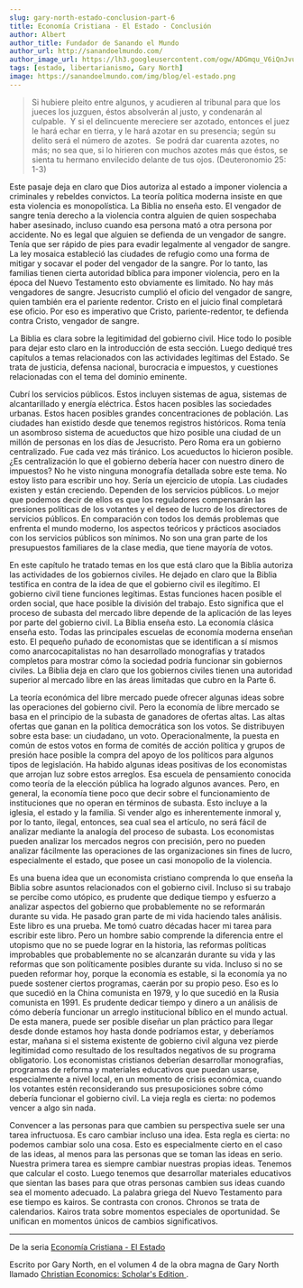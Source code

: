 ```yaml
---
slug: gary-north-estado-conclusion-part-6
title: Economía Cristiana - El Estado - Conclusión
author: Albert
author_title: Fundador de Sanando el Mundo
author_url: http://sanandoelmundo.com/
author_image_url: https://lh3.googleusercontent.com/ogw/ADGmqu_V6iQnJvuIOUFQJ8ebZQW6vvBd8lk0fipmF92Z
tags: [estado, libertarianismo, Gary North]
image: https://sanandoelmundo.com/img/blog/el-estado.png
---
```


<Redirect to="/articles/economia-cristiana-el-estado-indice" />

> Si hubiere pleito entre algunos, y acudieren al tribunal para que los jueces los juzguen, éstos absolverán al justo, y condenarán al culpable.  Y si el delincuente mereciere ser azotado, entonces el juez le hará echar en tierra, y le hará azotar en su presencia; según su delito será el número de azotes.  Se podrá dar cuarenta azotes, no más; no sea que, si lo hirieren con muchos azotes más que éstos, se sienta tu hermano envilecido delante de tus ojos. (Deuteronomio 25: 1-3)

Este pasaje deja en claro que Dios autoriza al estado a imponer violencia a criminales y rebeldes convictos. La teoría política moderna insiste en que esta violencia es monopolística. La Biblia no enseña esto. El vengador de sangre tenía derecho a la violencia contra alguien de quien sospechaba haber asesinado, incluso cuando esa persona mató a otra persona por accidente. No es legal que alguien se defienda de un vengador de sangre. Tenía que ser rápido de pies para evadir legalmente al vengador de sangre. La ley mosaica estableció las ciudades de refugio como una forma de mitigar y socavar el poder del vengador de la sangre. Por lo tanto, las familias tienen cierta autoridad bíblica para imponer violencia, pero en la época del Nuevo Testamento esto obviamente es limitado. No hay más vengadores de sangre. Jesucristo cumplió el oficio del vengador de sangre, quien también era el pariente redentor. Cristo en el juicio final completará ese oficio. Por eso es imperativo que Cristo, pariente-redentor, te defienda contra Cristo, vengador de sangre.

<!--truncate-->

La Biblia es clara sobre la legitimidad del gobierno civil. Hice todo lo posible para dejar esto claro en la introducción de esta sección. Luego dediqué tres capítulos a temas relacionados con las actividades legítimas del Estado. Se trata de justicia, defensa nacional, burocracia e impuestos, y cuestiones relacionadas con el tema del dominio eminente.

Cubrí los servicios públicos. Estos incluyen sistemas de agua, sistemas de alcantarillado y energía eléctrica. Éstos hacen posibles las sociedades urbanas. Estos hacen posibles grandes concentraciones de población. Las ciudades han existido desde que tenemos registros históricos. Roma tenía un asombroso sistema de acueductos que hizo posible una ciudad de un millón de personas en los días de Jesucristo. Pero Roma era un gobierno centralizado. Fue cada vez más tiránico. Los acueductos lo hicieron posible. ¿Es centralización lo que el gobierno debería hacer con nuestro dinero de impuestos? No he visto ninguna monografía detallada sobre este tema. No estoy listo para escribir uno hoy. Sería un ejercicio de utopía. Las ciudades existen y están creciendo. Dependen de los servicios públicos. Lo mejor que podemos decir de ellos es que los reguladores compensarán las presiones políticas de los votantes y el deseo de lucro de los directores de servicios públicos. En comparación con todos los demás problemas que enfrenta el mundo moderno, los aspectos teóricos y prácticos asociados con los servicios públicos son mínimos. No son una gran parte de los presupuestos familiares de la clase media, que tiene mayoría de votos.

En este capítulo he tratado temas en los que está claro que la Biblia autoriza las actividades de los gobiernos civiles. He dejado en claro que la Biblia testifica en contra de la idea de que el gobierno civil es ilegítimo. El gobierno civil tiene funciones legítimas. Estas funciones hacen posible el orden social, que hace posible la división del trabajo. Esto significa que el proceso de subasta del mercado libre depende de la aplicación de las leyes por parte del gobierno civil. La Biblia enseña esto. La economía clásica enseña esto. Todas las principales escuelas de economía moderna enseñan esto. El pequeño puñado de economistas que se identifican a sí mismos como anarcocapitalistas no han desarrollado monografías y tratados completos para mostrar cómo la sociedad podría funcionar sin gobiernos civiles. La Biblia deja en claro que los gobiernos civiles tienen una autoridad superior al mercado libre en las áreas limitadas que cubro en la Parte 6.

La teoría económica del libre mercado puede ofrecer algunas ideas sobre las operaciones del gobierno civil. Pero la economía de libre mercado se basa en el principio de la subasta de ganadores de ofertas altas. Las altas ofertas que ganan en la política democrática son los votos. Se distribuyen sobre esta base: un ciudadano, un voto. Operacionalmente, la puesta en común de estos votos en forma de comités de acción política y grupos de presión hace posible la compra del apoyo de los políticos para algunos tipos de legislación. Ha habido algunas ideas positivas de los economistas que arrojan luz sobre estos arreglos. Esa escuela de pensamiento conocida como teoría de la elección pública ha logrado algunos avances. Pero, en general, la economía tiene poco que decir sobre el funcionamiento de instituciones que no operan en términos de subasta. Esto incluye a la iglesia, el estado y la familia. Si vender algo es inherentemente inmoral y, por lo tanto, ilegal, entonces, sea cual sea el artículo, no será fácil de analizar mediante la analogía del proceso de subasta. Los economistas pueden analizar los mercados negros con precisión, pero no pueden analizar fácilmente las operaciones de las organizaciones sin fines de lucro, especialmente el estado, que posee un casi monopolio de la violencia.

Es una buena idea que un economista cristiano comprenda lo que enseña la Biblia sobre asuntos relacionados con el gobierno civil. Incluso si su trabajo se percibe como utópico, es prudente que dedique tiempo y esfuerzo a analizar aspectos del gobierno que probablemente no se reformarán durante su vida. He pasado gran parte de mi vida haciendo tales análisis. Este libro es una prueba. Me tomó cuatro décadas hacer mi tarea para escribir este libro. Pero un hombre sabio comprende la diferencia entre el utopismo que no se puede lograr en la historia, las reformas políticas improbables que probablemente no se alcanzarán durante su vida y las reformas que son políticamente posibles durante su vida. Incluso si no se pueden reformar hoy, porque la economía es estable, si la economía ya no puede sostener ciertos programas, caerán por su propio peso. Eso es lo que sucedió en la China comunista en 1979, y lo que sucedió en la Rusia comunista en 1991. Es prudente dedicar tiempo y dinero a un análisis de cómo debería funcionar un arreglo institucional bíblico en el mundo actual. De esta manera, puede ser posible diseñar un plan práctico para llegar desde donde estamos hoy hasta donde podríamos estar, y deberíamos estar, mañana si el sistema existente de gobierno civil alguna vez pierde legitimidad como resultado de los resultados negativos de su programa obligatorio. Los economistas cristianos deberían desarrollar monografías, programas de reforma y materiales educativos que puedan usarse, especialmente a nivel local, en un momento de crisis económica, cuando los votantes estén reconsiderando sus presuposiciones sobre cómo debería funcionar el gobierno civil. La vieja regla es cierta: no podemos vencer a algo sin nada.

Convencer a las personas para que cambien su perspectiva suele ser una tarea infructuosa. Es caro cambiar incluso una idea. Esta regla es cierta: no podemos cambiar solo una cosa. Esto es especialmente cierto en el caso de las ideas, al menos para las personas que se toman las ideas en serio. Nuestra primera tarea es siempre cambiar nuestras propias ideas. Tenemos que calcular el costo. Luego tenemos que desarrollar materiales educativos que sientan las bases para que otras personas cambien sus ideas cuando sea el momento adecuado. La palabra griega del Nuevo Testamento para ese tiempo es kairos. Se contrasta con cronos. Chronos se trata de calendarios. Kairos trata sobre momentos especiales de oportunidad. Se unifican en momentos únicos de cambios significativos.


-----
De la seria [Economía Cristiana - El Estado](/blog/gary-north-el-estado-indice)

<div className="alert alert--secondary" role="info">
  Escrito por Gary North, en el volumen 4 de la obra magna de Gary North llamado <a href="https://www.garynorth.com/public/20630.cfm">Christian Economics: Scholar's Edition </a>.
</div>
